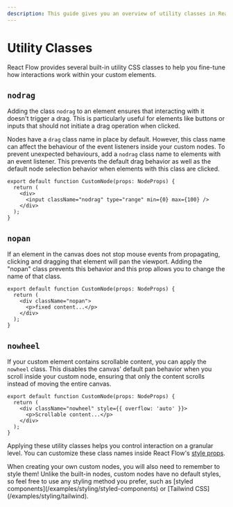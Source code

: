 ```yaml
---
description: This guide gives you an overview of utility classes in React Flow that help you control interactions within custom nodes.
---
```



# Utility Classes

React Flow provides several built-in utility CSS classes to help you fine-tune how interactions work within your custom elements.

## `nodrag`

Adding the class `nodrag` to an element ensures that interacting with it doesn't trigger a drag. This is particularly useful for elements like buttons or inputs that should not initiate a drag operation when clicked.

Nodes have a `drag` class name in place by default. However, this class name can affect the behaviour of the event listeners inside your custom nodes. To prevent unexpected behaviours, add a `nodrag` class name to elements with an event listener. This prevents the default drag behavior as well as the default node selection behavior when elements with this class are clicked.

```tsx
export default function CustomNode(props: NodeProps) {
  return (
    <div>
      <input className="nodrag" type="range" min={0} max={100} />
    </div>
  );
}
```

## `nopan`

If an element in the canvas does not stop mouse events from propagating, clicking and dragging that element will pan the viewport. Adding the "nopan" class prevents this behavior and this prop allows you to change the name of that class.

```tsx
export default function CustomNode(props: NodeProps) {
  return (
    <div className="nopan">
      <p>fixed content...</p>
    </div>
  );
}
```

## `nowheel`

If your custom element contains scrollable content, you can apply the `nowheel` class. This disables the canvas' default pan behavior when you scroll inside your custom node, ensuring that only the content scrolls instead of moving the entire canvas.

```tsx
export default function CustomNode(props: NodeProps) {
  return (
    <div className="nowheel" style={{ overflow: 'auto' }}>
      <p>Scrollable content...</p>
    </div>
  );
}
```


Applying these utility classes helps you control interaction on a granular level. You can customize these class names inside React Flow's [style props](/api-reference/react-flow/#style-props).

<Callout type="info">
  When creating your own custom nodes, you will also need to remember to style them!
  Unlike the built-in nodes, custom nodes have no default styles, so feel free to use any
  styling method you prefer, such as [styled
  components](/examples/styling/styled-components) or [Tailwind
  CSS](/examples/styling/tailwind).
</Callout>

